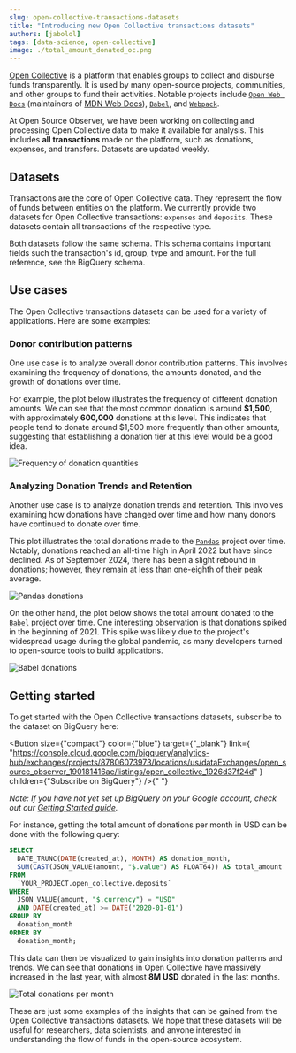 ```yaml
---
slug: open-collective-transactions-datasets
title: "Introducing new Open Collective transactions datasets"
authors: [jabolol]
tags: [data-science, open-collective]
image: ./total_amount_donated_oc.png
---
```



[Open Collective](https://opencollective.com) is a platform that enables groups
to collect and disburse funds transparently. It is used by many open-source
projects, communities, and other groups to fund their activities. Notable
projects include [`Open Web Docs`](https://openwebdocs.org) (maintainers of
[MDN Web Docs](https://developer.mozilla.org/en-US/)),
[`Babel`](https://babel.dev), and [`Webpack`](https://webpack.js.org).

At Open Source Observer, we have been working on collecting and processing Open
Collective data to make it available for analysis. This includes **all
transactions** made on the platform, such as donations, expenses, and transfers.
Datasets are updated weekly.

<!-- truncate -->

## Datasets

Transactions are the core of Open Collective data. They represent the flow of
funds between entities on the platform. We currently provide two datasets for
Open Collective transactions: `expenses` and `deposits`. These datasets contain
all transactions of the respective type.

Both datasets follow the same schema. This schema contains important fields such
the transaction's id, group, type and amount. For the full reference, see the
BigQuery schema.

## Use cases

The Open Collective transactions datasets can be used for a variety of
applications. Here are some examples:

### Donor contribution patterns

One use case is to analyze overall donor contribution patterns. This involves
examining the frequency of donations, the amounts donated, and the growth of
donations over time.

For example, the plot below illustrates the frequency of different donation
amounts. We can see that the most common donation is around **$1,500**, with
approximately **600,000** donations at this level. This indicates that people
tend to donate around $1,500 more frequently than other amounts, suggesting that
establishing a donation tier at this level would be a good idea.

![Frequency of donation quantities](./donation_amount_vs_contribution_frequency.png)

### Analyzing Donation Trends and Retention

Another use case is to analyze donation trends and retention. This involves
examining how donations have changed over time and how many donors have
continued to donate over time.

This plot illustrates the total donations made to the
[`Pandas`](https://pandas.pydata.org) project over time. Notably, donations
reached an all-time high in April 2022 but have since declined. As of September
2024, there has been a slight rebound in donations; however, they remain at less
than one-eighth of their peak average.

![Pandas donations](./total_amount_donated_pandas.png)

On the other hand, the plot below shows the total amount donated to the
[`Babel`](https://babeljs.io) project over time. One interesting observation is
that donations spiked in the beginning of 2021. This spike was likely due to the
project's widespread usage during the global pandemic, as many developers turned
to open-source tools to build applications.

![Babel donations](./total_amount_donated_babel.png)

## Getting started

To get started with the Open Collective transactions datasets, 
subscribe to the dataset on BigQuery here:

<Button
  size={"compact"}
  color={"blue"}
  target={"_blank"}
  link={
    "https://console.cloud.google.com/bigquery/analytics-hub/exchanges/projects/87806073973/locations/us/dataExchanges/open_source_observer_190181416ae/listings/open_collective_1926d37f24d" 
  }
  children={"Subscribe on BigQuery"}
/>{" "}

*Note: If you have not yet set up BigQuery on your Google account, check out our [Getting Started guide](../../docs/get-started/).*

For instance, getting the total amount of
donations per month in USD can be done with the following query:

```sql
SELECT
  DATE_TRUNC(DATE(created_at), MONTH) AS donation_month,
  SUM(CAST(JSON_VALUE(amount, "$.value") AS FLOAT64)) AS total_amount
FROM
  `YOUR_PROJECT.open_collective.deposits`
WHERE
  JSON_VALUE(amount, "$.currency") = "USD"
  AND DATE(created_at) >= DATE("2020-01-01")
GROUP BY
  donation_month
ORDER BY
  donation_month;
```

This data can then be visualized to gain insights into donation patterns and
trends. We can see that donations in Open Collective have massively increased in
the last year, with almost **8M USD** donated in the last months.

![Total donations per month](./total_amount_donated_oc.png)

These are just some examples of the insights that can be gained from the Open
Collective transactions datasets. We hope that these datasets will be useful for
researchers, data scientists, and anyone interested in understanding the flow of
funds in the open-source ecosystem.

